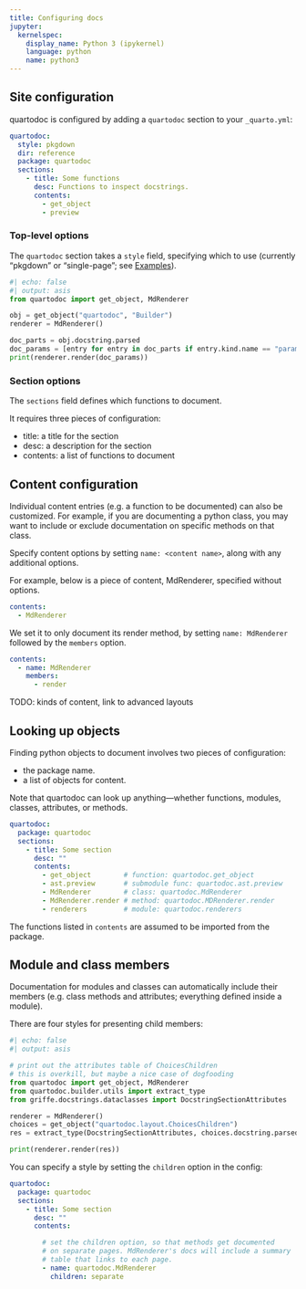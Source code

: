 ```yaml
---
title: Configuring docs
jupyter:
  kernelspec:
    display_name: Python 3 (ipykernel)
    language: python
    name: python3
---
```


## Site configuration

quartodoc is configured by adding a `quartodoc` section to your `_quarto.yml`:

```yaml
quartodoc:
  style: pkgdown
  dir: reference
  package: quartodoc
  sections:
    - title: Some functions
      desc: Functions to inspect docstrings.
      contents:
        - get_object
        - preview
```

### Top-level options

The `quartodoc` section takes a `style` field, specifying which [](`quartodoc.Builder`)
to use (currently "pkgdown" or "single-page"; see [Examples](/examples/)).

```python
#| echo: false
#| output: asis
from quartodoc import get_object, MdRenderer

obj = get_object("quartodoc", "Builder")
renderer = MdRenderer()

doc_parts = obj.docstring.parsed
doc_params = [entry for entry in doc_parts if entry.kind.name == "parameters"][0]
print(renderer.render(doc_params))
```

### Section options

The `sections` field defines which functions to document.

It requires three pieces of configuration:

* title: a title for the section
* desc: a description for the section
* contents: a list of functions to document

## Content configuration

Individual content entries (e.g. a function to be documented) can also be customized.
For example, if you are documenting a python class, you may want to include or exclude
documentation on specific methods on that class.

Specify content options by setting `name: <content name>`, along with any additional options.

For example, below is a piece of content, MdRenderer, specified without options.

```yaml
contents:
  - MdRenderer
```

We set it to only document its render method, by setting `name: MdRenderer` followed by the
`members` option.

```yaml
contents:
  - name: MdRenderer
    members:
      - render
```

TODO: kinds of content, link to advanced layouts

## Looking up objects

Finding python objects to document involves two pieces of configuration:

* the package name.
* a list of objects for content.

Note that quartodoc can look up anything---whether functions, modules, classes, attributes, or methods.

```yaml
quartodoc:
  package: quartodoc
  sections:
    - title: Some section
      desc: ""
      contents:
        - get_object        # function: quartodoc.get_object
        - ast.preview       # submodule func: quartodoc.ast.preview
        - MdRenderer        # class: quartodoc.MdRenderer
        - MdRenderer.render # method: quartodoc.MDRenderer.render
        - renderers         # module: quartodoc.renderers
```

The functions listed in `contents` are assumed to be imported from the package.

## Module and class members

Documentation for modules and classes can automatically include their members (e.g. class methods and attributes; everything defined inside a module).

There are four styles for presenting child members:

```python
#| echo: false
#| output: asis

# print out the attributes table of ChoicesChildren 
# this is overkill, but maybe a nice case of dogfooding
from quartodoc import get_object, MdRenderer
from quartodoc.builder.utils import extract_type
from griffe.docstrings.dataclasses import DocstringSectionAttributes

renderer = MdRenderer()
choices = get_object("quartodoc.layout.ChoicesChildren")
res = extract_type(DocstringSectionAttributes, choices.docstring.parsed)[0]

print(renderer.render(res))
```

You can specify a style by setting the `children` option in the config:

```yaml
quartodoc:
  package: quartodoc
  sections:
    - title: Some section
      desc: ""
      contents:

        # set the children option, so that methods get documented
        # on separate pages. MdRenderer's docs will include a summary
        # table that links to each page.
        - name: quartodoc.MdRenderer
          children: separate
```